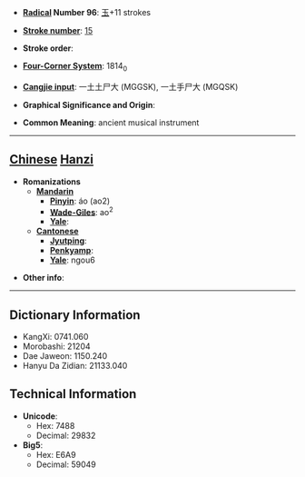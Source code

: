* '''[[Wiktionary:Chinese radical index| Radical]] Number 96''': [[Wiktionary:Chinese radical index 玉|玉]]+11 strokes

* '''[[Wiktionary:Chinese total strokes index|Stroke number]]''': [[Wiktionary:Chinese total strokes index 15|15]]

* '''Stroke order''': 

* '''[[Wiktionary:Chinese four corner index|Four-Corner System]]''': 1814<sub>0</sub>

* '''[[Wiktionary:Chinese Cangjie index|Cangjie input]]''': 一土土尸大 (MGGSK), 一土手尸大 (MGQSK)

* '''Graphical Significance and Origin''': 

* '''Common Meaning''': ancient musical instrument

----

== [[Chinese]] [[Hanzi]] ==

* '''Romanizations'''
** '''[[Mandarin]]'''
*** '''[[Pinyin]]''': áo (ao2)
*** '''[[Wade-Giles]]''': ao<sup>2</sup>
*** '''[[Yale]]''': 
** '''[[Cantonese]]'''
*** '''[[Jyutping]]''':
*** '''[[Penkyamp]]''': 
*** '''[[Yale]]''': ngou6

* '''Other info''': 

----

== Dictionary Information ==

* KangXi: 0741.060
* Morobashi: 21204
* Dae Jaweon: 1150.240
* Hanyu Da Zidian: 21133.040

== Technical Information ==

* '''Unicode''':
** Hex: 7488
** Decimal: 29832
* '''Big5''':
** Hex: E6A9
** Decimal: 59049